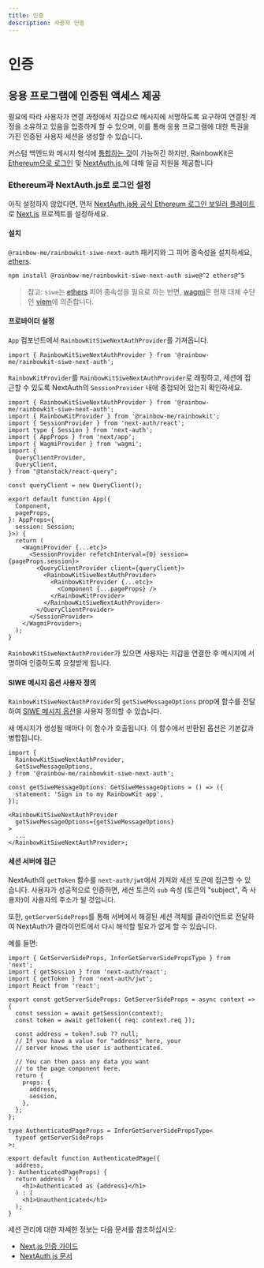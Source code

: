 ```yaml
---
title: 인증
description: 사용자 인증
---
```


# 인증

## 응용 프로그램에 인증된 액세스 제공

필요에 따라 사용자가 연결 과정에서 지갑으로 메시지에 서명하도록 요구하여 연결된 계정을 소유하고 있음을 입증하게 할 수 있으며, 이를 통해 응용 프로그램에 대한 특권을 가진 인증된 사용자 세션을 생성할 수 있습니다.

커스텀 백엔드와 메시지 형식에 [통합하는 것](/docs/custom-authentication)이 가능하긴 하지만, RainbowKit은 [Ethereum으로 로그인](https://login.xyz) 및 [NextAuth.js.](https://next-auth.js.org)에 대해 일급 지원을 제공합니다

### Ethereum과 NextAuth.js로 로그인 설정

아직 설정하지 않았다면, 먼저 [NextAuth.js용 공식 Ethereum 로그인 보일러 플레이트](https://docs.login.xyz/integrations/nextauth.js)로 [Next.js](https://nextjs.org) 프로젝트를 설정하세요.

#### 설치

`@rainbow-me/rainbowkit-siwe-next-auth` 패키지와 그 피어 종속성을 설치하세요, [ethers](https://docs.ethers.org/v5/).

```bash
npm install @rainbow-me/rainbowkit-siwe-next-auth siwe@^2 ethers@^5
```

> 참고: `siwe`는 [ethers](https://docs.ethers.org/v5/) 피어 종속성을 필요로 하는 반면, [wagmi](https://wagmi.sh/)은 현재 대체 수단인 [viem](https://viem.sh)에 의존합니다.

#### 프로바이더 설정

`App` 컴포넌트에서 `RainbowKitSiweNextAuthProvider`를 가져옵니다.

```tsx
import { RainbowKitSiweNextAuthProvider } from '@rainbow-me/rainbowkit-siwe-next-auth';
```

`RainbowKitProvider`를 `RainbowKitSiweNextAuthProvider`로 래핑하고, 세션에 접근할 수 있도록 NextAuth의 `SessionProvider` 내에 중첩되어 있는지 확인하세요.

```tsx
import { RainbowKitSiweNextAuthProvider } from '@rainbow-me/rainbowkit-siwe-next-auth';
import { RainbowKitProvider } from '@rainbow-me/rainbowkit';
import { SessionProvider } from 'next-auth/react';
import type { Session } from 'next-auth';
import { AppProps } from 'next/app';
import { WagmiProvider } from 'wagmi';
import {
  QueryClientProvider,
  QueryClient,
} from "@tanstack/react-query";

const queryClient = new QueryClient();

export default function App({
  Component,
  pageProps,
}: AppProps<{
  session: Session;
}>) {
  return (
    <WagmiProvider {...etc}>
      <SessionProvider refetchInterval={0} session={pageProps.session}>
        <QueryClientProvider client={queryClient}>
          <RainbowKitSiweNextAuthProvider>
            <RainbowKitProvider {...etc}>
              <Component {...pageProps} />
            </RainbowKitProvider>
          </RainbowKitSiweNextAuthProvider>
        </QueryClientProvider>
      </SessionProvider>
    </WagmiProvider>;
  );
}
```

`RainbowKitSiweNextAuthProvider`가 있으면 사용자는 지갑을 연결한 후 메시지에 서명하여 인증하도록 요청받게 됩니다.

#### SIWE 메시지 옵션 사용자 정의

`RainbowKitSiweNextAuthProvider`의 `getSiweMessageOptions` prop에 함수를 전달하여 [SIWE 메시지 옵션](https://github.com/spruceid/siwe/blob/v1.1.6/packages/siwe/lib/client.ts#L29)을 사용자 정의할 수 있습니다.

새 메시지가 생성될 때마다 이 함수가 호출됩니다. 이 함수에서 반환된 옵션은 기본값과 병합됩니다.

```tsx
import {
  RainbowKitSiweNextAuthProvider,
  GetSiweMessageOptions,
} from '@rainbow-me/rainbowkit-siwe-next-auth';

const getSiweMessageOptions: GetSiweMessageOptions = () => ({
  statement: 'Sign in to my RainbowKit app',
});

<RainbowKitSiweNextAuthProvider
  getSiweMessageOptions={getSiweMessageOptions}
>
  ...
</RainbowKitSiweNextAuthProvider>;
```

#### 세션 서버에 접근

NextAuth의 `getToken` 함수를 `next-auth/jwt`에서 가져와 세션 토큰에 접근할 수 있습니다. 사용자가 성공적으로 인증하면, 세션 토큰의 `sub` 속성 (토큰의 "subject", 즉 사용자)이 사용자의 주소가 될 것입니다.

또한, `getServerSideProps`를 통해 서버에서 해결된 세션 객체를 클라이언트로 전달하여 NextAuth가 클라이언트에서 다시 해석할 필요가 없게 할 수 있습니다.

예를 들면:

```tsx
import { GetServerSideProps, InferGetServerSidePropsType } from 'next';
import { getSession } from 'next-auth/react';
import { getToken } from 'next-auth/jwt';
import React from 'react';

export const getServerSideProps: GetServerSideProps = async context => {
  const session = await getSession(context);
  const token = await getToken({ req: context.req });

  const address = token?.sub ?? null;
  // If you have a value for "address" here, your
  // server knows the user is authenticated.

  // You can then pass any data you want
  // to the page component here.
  return {
    props: {
      address,
      session,
    },
  };
};

type AuthenticatedPageProps = InferGetServerSidePropsType<
  typeof getServerSideProps
>;

export default function AuthenticatedPage({
  address,
}: AuthenticatedPageProps) {
  return address ? (
    <h1>Authenticated as {address}</h1>
  ) : (
    <h1>Unauthenticated</h1>
  );
}
```

세션 관리에 대한 자세한 정보는 다음 문서를 참조하십시오:

-   [Next.js 인증 가이드](https://nextjs.org/docs/authentication)
-   [NextAuth.js 문서](https://next-auth.js.org)
